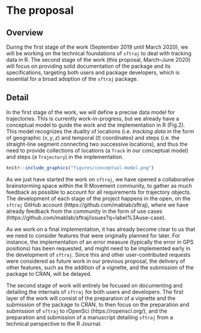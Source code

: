 # The proposal
<!--
This is where the proposal should be outlined. 
-->

## Overview
<!--
At a high-level address what your proposal is and how it will address the problem identified. Highlight any benefits to the R Community that follow from solving the problem. This should be your most compelling section.
-->

During the first stage of the work (September 2019 until March 2020),
we will be working on the technical foundations of `sftraj` to deal with
tracking data in R. The second stage of the work (this proposal,
March–June 2020) will focus on providing solid documentation of the
package and its specifications, targeting both users and package
developers, which is essential for a broad adoption of the `sftraj`
package.


## Detail
<!--
Go into more detail about the specifics of the project and it delivers against the problem.

Depending on project type the detail section should include:

 - [ ] Minimum Viable Product
 - [ ] Architecture
 - [ ] Assumptions
-->

In the first stage of the work, we will define a precise data model
for trajectories. This is currently work-in-progress, but we already
have a conceptual model to guide the work and the implementation in R
(Fig.2). This model recognizes the duality of locations
(i.e. *tracking data* in the form of geographic $(x,y,z)$ and temporal
$(t)$ coordinates) and steps (i.e. the straight-line segment
connecting two successive locations), and thus the need to provide
collections of locations (a `Track` in our conceptual model) and steps
(a `Trajectory`) in the implementation.

```r
knitr::include_graphics("figures/conceptual-model.png")
```

As we just have started the work on `sftraj`, we have opened a
collaborative brainstorming space within the R Movement community, to
gather as much feedback as possible to account for all
requirements for trajectory objects. The development of each stage of 
the project happens in the open, on the `sftraj` GitHub account
(https://github.com/mablab/sftraj), where we have already feedback
from the community in the form of use cases
(https://github.com/mablab/sftraj/issues?q=label%3Ause-case).  

As we work on a final implementation, it has already become clear to
us that we need to consider features that were originally planned for
later. For instance, the implementation of an error measure
(typically the error in GPS positions) has been requested, and might
need to be implemented early in the development of `sftraj`. Since this and
other user-contributed requests were considered as future
work in our previous proposal, the delivery of other features, such as
the addition of a vignette, and the submission of the package to CRAN,
will be delayed. 

The second stage of work will entirely be focused on documenting and
detailing the internals of `sftraj` for both users and developers.
The first layer of the work will consist of the preparation of a vignette
and the submission of the package to CRAN, to then focus
on the preparation and submission of `sftraj` to rOpenSci
(https://ropensci.org/), and the preparation and submission of a
manuscript detailing `sftraj` from a technical perspective to the R
Journal.

